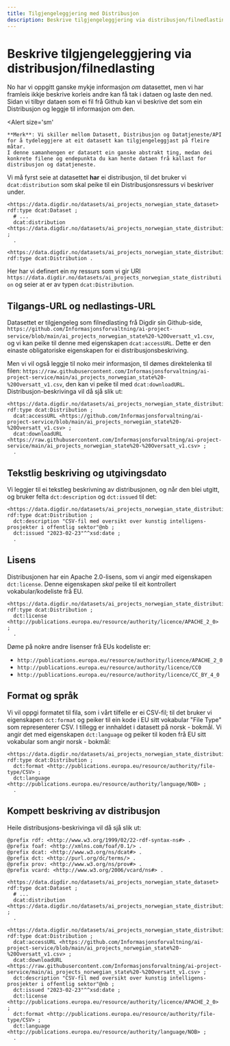 ```yaml
---
title: Tilgjengeleggjering med Distribusjon
description: Beskrive tilgjengeleggjering via distribusjon/filnedlasting
---
```


# Beskrive tilgjengeleggjering via distribusjon/filnedlasting

No har vi oppgitt ganske mykje informasjon _om_ datasettet, men vi har framleis ikkje beskrive korleis andre kan få tak i dataen og laste den ned. Sidan vi tilbyr dataen som ei fil frå Github kan vi beskrive det som ein Distribusjon og leggje til informasjon om den.

<Alert
    size='sm'
>
    **Merk**: Vi skiller mellom Datasett, Distribusjon og Datatjeneste/API for å tydeleggjere at eit datasett kan tilgjengeleggjast på fleire måtar.
    I denne samanhengen er datasett ein ganske abstrakt ting, medan dei konkrete filene og endepunkta du kan hente dataen frå kallast for distribusjon og datatjeneste.
</Alert>

Vi må fyrst seie at datasettet **har** ei distribusjon, til det bruker vi `dcat:distribution` som skal peike til ein Distribusjonsressurs vi beskriver under.

```turtle
<https://data.digdir.no/datasets/ai_projects_norwegian_state_dataset> rdf:type dcat:Dataset ;
  # ...
  dcat:distribution <https://data.digdir.no/datasets/ai_projects_norwegian_state_distribution> ;
  .

<https://data.digdir.no/datasets/ai_projects_norwegian_state_distribution> rdf:type dcat:Distribution .
```

Her har vi definert ein ny ressurs som vi gir URI `https://data.digdir.no/datasets/ai_projects_norwegian_state_distribution` og seier at er av typen `dcat:Distribution`.

## Tilgangs-URL og nedlastings-URL

Datasettet er tilgjengeleg som filnedlasting frå Digdir sin Github-side, `https://github.com/Informasjonsforvaltning/ai-project-service/blob/main/ai_projects_norwegian_state%20-%20Oversatt_v1.csv`, og vi kan peike til denne med eigenskapen `dcat:accessURL`. Dette er den einaste obligatoriske eigenskapen for ei distribusjonsbeskriving.

Men vi vil også leggje til noko meir informasjon, til dømes direktelenka til filen: `https://raw.githubusercontent.com/Informasjonsforvaltning/ai-project-service/main/ai_projects_norwegian_state%20-%20Oversatt_v1.csv`, den kan vi peike til med `dcat:downloadURL`. Distribusjon-beskrivinga vil då sjå slik ut:

```turtle
<https://data.digdir.no/datasets/ai_projects_norwegian_state_distribution> rdf:type dcat:Distribution ;
  dcat:accessURL <https://github.com/Informasjonsforvaltning/ai-project-service/blob/main/ai_projects_norwegian_state%20-%20Oversatt_v1.csv> ;
  dcat:downloadURL <https://raw.githubusercontent.com/Informasjonsforvaltning/ai-project-service/main/ai_projects_norwegian_state%20-%20Oversatt_v1.csv> ;
  .
```

## Tekstlig beskriving og utgivingsdato

Vi leggjer til ei tekstleg beskrivning av distribusjonen, og når den blei utgitt, og bruker felta `dct:description` og `dct:issued` til det:

```turtle
<https://data.digdir.no/datasets/ai_projects_norwegian_state_distribution> rdf:type dcat:Distribution ;
  dct:description "CSV-fil med oversikt over kunstig intelligens-prosjekter i offentlig sektor"@nb ;
  dct:issued "2023-02-23"^^xsd:date ;
  .
```

## Lisens

Distribusjonen har ein Apache 2.0-lisens, som vi angir med eigenskapen `dct:license`. Denne eigenskapen _skal_ peike til eit kontrollert vokabular/kodeliste frå EU.

```turtle
<https://data.digdir.no/datasets/ai_projects_norwegian_state_distribution> rdf:type dcat:Distribution ;
  dct:license <http://publications.europa.eu/resource/authority/licence/APACHE_2_0> ;
  .
```

Døme på nokre andre lisenser frå EUs kodeliste er:

- `http://publications.europa.eu/resource/authority/licence/APACHE_2_0`
- `http://publications.europa.eu/resource/authority/licence/CC0`
- `http://publications.europa.eu/resource/authority/licence/CC_BY_4_0`

## Format og språk

Vi vil oppgi formatet til fila, som i vårt tilfelle er ei CSV-fil; til det bruker vi eigenskapen `dct:format` og peiker til ein kode i EU sitt vokabular "File Type" som representerer CSV.
I tillegg er innhaldet i datasett på norsk - bokmål. Vi angir det med eigenskapen `dct:language` og peiker til koden frå EU sitt vokabular som angir norsk - bokmål:

```turtle
<https://data.digdir.no/datasets/ai_projects_norwegian_state_distribution> rdf:type dcat:Distribution ;
  dct:format <http://publications.europa.eu/resource/authority/file-type/CSV> ;
  dct:language <http://publications.europa.eu/resource/authority/language/NOB> ;
  .
```

## Kompett beskriving av distribusjon

Heile distribusjons-beskrivinga vil då sjå slik ut:

```turtle
@prefix rdf: <http://www.w3.org/1999/02/22-rdf-syntax-ns#> .
@prefix foaf: <http://xmlns.com/foaf/0.1/> .
@prefix dcat: <http://www.w3.org/ns/dcat#> .
@prefix dct: <http://purl.org/dc/terms/> .
@prefix prov: <http://www.w3.org/ns/prov#> .
@prefix vcard: <http://www.w3.org/2006/vcard/ns#> .

<https://data.digdir.no/datasets/ai_projects_norwegian_state_dataset> rdf:type dcat:Dataset ;
  # ...
  dcat:distribution <https://data.digdir.no/datasets/ai_projects_norwegian_state_distribution> ;
  .

<https://data.digdir.no/datasets/ai_projects_norwegian_state_distribution> rdf:type dcat:Distribution ;
  dcat:accessURL <https://github.com/Informasjonsforvaltning/ai-project-service/blob/main/ai_projects_norwegian_state%20-%20Oversatt_v1.csv> ;
  dcat:downloadURL <https://raw.githubusercontent.com/Informasjonsforvaltning/ai-project-service/main/ai_projects_norwegian_state%20-%20Oversatt_v1.csv> ;
  dct:description "CSV-fil med oversikt over kunstig intelligens-prosjekter i offentlig sektor"@nb ;
  dct:issued "2023-02-23"^^xsd:date ;
  dct:license <http://publications.europa.eu/resource/authority/licence/APACHE_2_0> ;
  dct:format <http://publications.europa.eu/resource/authority/file-type/CSV> ;
  dct:language <http://publications.europa.eu/resource/authority/language/NOB> ;
  .
```
